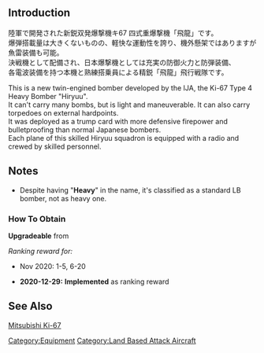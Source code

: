 {{EquipmentInfo}}

==Introduction==
陸軍で開発された新鋭双発爆撃機キ67 四式重爆撃機「飛龍」です。<br>
爆弾搭載量は大きくないものの、軽快な運動性を誇り、機外懸架ではありますが魚雷装備も可能。<br>
決戦機として配備され、日本爆撃機としては充実の防御火力と防弾装備、<br>
各電波装備を持つ本機と熟練搭乗員による精鋭「飛龍」飛行戦隊です。

This is a new twin-engined bomber developed by the IJA, the Ki-67 Type 4 Heavy Bomber "Hiryuu". <br>
It can't carry many bombs, but is light and maneuverable. It can also carry torpedoes on external hardpoints.<br>
It was deployed as a trump card with more defensive firepower and bulletproofing than normal Japanese bombers.<br>
Each plane of this skilled Hiryuu squadron is equipped with a radio and crewed by skilled personnel.

==Notes==
* Despite having "'''Heavy'''" in the name, it's classified as a standard LB bomber, not as heavy one.

<div class="mw-collapsible"><h3>How To Obtain</h3>
<div class="mw-collapsible-content">
'''Upgradeable''' from {{Equipment/Link|Type 4 Heavy Bomber Hiryuu}}

''Ranking reward for:''
* Nov 2020: 1-5, 6-20

</div></div>


<div class="mw-collapsible><h3>Updates History</h3>
<div class="mw-collapsible-content>
* '''2020-12-29:''' '''Implemented''' as ranking reward
</div></div>

==See Also==
[[wikipedia:Mitsubishi_Ki-67|Mitsubishi Ki-67]]
{{Equipmentlist}}
[[Category:Equipment]]
[[Category:Land Based Attack Aircraft]]
